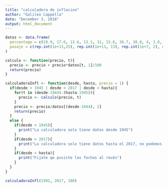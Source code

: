 ```yaml
---
title: "calculadora de inflacion"
author: "Galileo Cappella"
date: "December 3, 2018"
output: html_document
---
```


```r
datos <- data.frame(
  percentage = c(19.9, 17.6, 13.6, 13.1, 31, 15.6, 36.7, 38.8, 4, 3.8, 12.3, 13.4, 27.7, 22.5, 113.7, 27.3, 13.5, 28.1, 24, 22.2, 28.6, 31.9, 16.2, 7.6, 13.6, 34.7, 58.5, 60.3, 24.2, 182.8, 444.1, 176, 175.5, 159.5, 100.8, 164.7, 343.5, 433.7, 688, 385.4, 81.9, 174.8, 387.7, 3079.5, 2314, 84, 17.5, 7.4, 3.9, 1.6, 0.1, 0.3, 0.7, 1.1, -0.9, -1.1, 40.9, 13.4, 4.4, 9.8, 10.9, 8.5, 7.2, 7.7, 10.9, 9.5, 10.8, 10.9, 23.9, 0, 36.2, 24.8), #Todos los datos desde 1945 hasta el 2017 tomados de https://es.wikipedia.org/wiki/Anexo:Evolución_del_Índice_de_Precios_al_Consumidor_en_Argentina
  pasaje = c(rep.int(1e+13,25), rep.int(1e+11, 13), rep.int(1e+7, 2), rep.int(1e+4, 6), rep.int(1, 26))
)
```

```r
calculo <- function(precio, t){
  precio <- precio + precio*datos[t, 1]/100
  return(precio)
}

calculadoraInfl <- function(desde, hasta, precio = 1) {
  if(desde > 1945 | desde < 2017 | desde < hasta){
    for(t in (desde-1944):(hasta-1945)){
      precio <- calculo(precio, t)
    }
    precio <- precio/datos[(desde-1944), 2]
    return(precio)
  } 
  else {
    if(desde < 1945){
      print("La calculadora solo tiene datos desde 1945")
    }
    if(desde > 2017){
      print("La calculadora solo tiene datos hasta el 2017, no podemos viajar en el tiempo (sino habriamos invertido en dolares)")
    }
    if(desde > hasta){
      print("Fijate qe pusiste las fechas al revés")
    }
  }
}

calculadoraInfl(1992, 2017, 100)
``` 